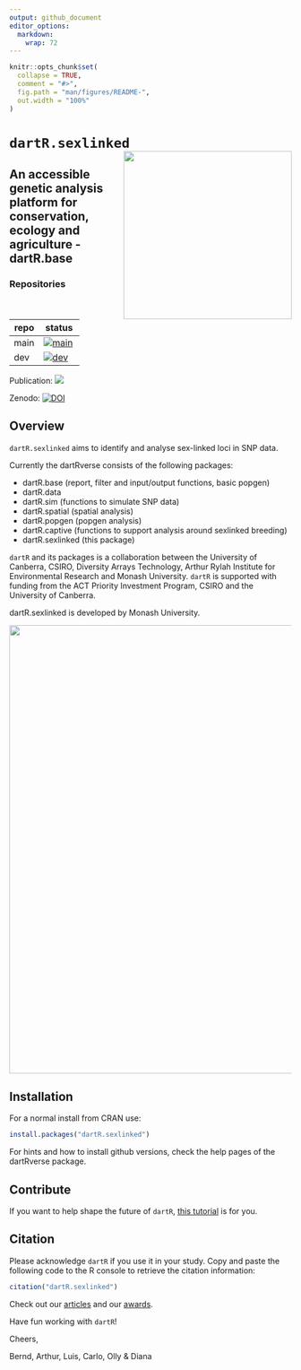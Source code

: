 ```yaml
---
output: github_document
editor_options: 
  markdown: 
    wrap: 72
---
```


<!-- README.md is generated from README.Rmd. Please edit that file -->

```r
knitr::opts_chunk$set(
  collapse = TRUE,
  comment = "#>",
  fig.path = "man/figures/README-",
  out.width = "100%"
)
```

# `dartR.sexlinked` <a href="https://green-striped-gecko.github.io/dartR/"><img src='man/figures/dartR_logo.png' align="right" height="300" /></a>

## An accessible genetic analysis platform for conservation, ecology and agriculture - dartR.base

<!-- badges: start -->

### Repositories
| repo | status |
|------|--------|
| main |[![main](https://github.com/green-striped-gecko/dartR.sexlinked/actions/workflows/check-standard.yml/badge.svg?branch=main)](https://github.com/green-striped-gecko/dartR.sexlinked/actions/workflows/check-standard.yml)|
| dev |[![dev](https://github.com/green-striped-gecko/dartR.sexlinked/actions/workflows/check-standard.yml/badge.svg?branch=dev)](https://github.com/green-striped-gecko/dartR.sexlinked/actions/workflows/check-standard.yml) |

Publication:
[![](https://img.shields.io/badge/doi-10.1111/1755--0998.12745-00cccc.svg)](https://doi.org/10.1111/1755-0998.12745)

Zenodo:
[![DOI](https://zenodo.org/badge/86640709.svg)](https://zenodo.org/badge/latestdoi/86640709)


<!-- badges: end -->

## Overview

`dartR.sexlinked` aims to identify and analyse sex-linked loci in SNP data.

Currently the dartRverse consists of the following packages:

-   dartR.base   (report, filter and input/output functions, basic popgen)
-   dartR.data
-   dartR.sim     (functions to simulate SNP data)
-   dartR.spatial (spatial analysis)
-   dartR.popgen (popgen analysis)
-   dartR.captive (functions to support analysis around sexlinked breeding)
-   dartR.sexlinked (this package)


`dartR` and its packages is a collaboration between the University of Canberra, 
CSIRO, Diversity Arrays Technology, Arthur Rylah Institute for Environmental 
Research and Monash University. `dartR` is supported with funding from the ACT
Priority Investment Program, CSIRO and the University of Canberra.

dartR.sexlinked is developed by Monash University.

<p align="center">
<img src='man/figures/institutions.png' width="800"/>
</p>

## Installation

For a normal install from CRAN use:
```r
install.packages("dartR.sexlinked")
```


For hints and how to install github versions, check the help pages of the dartRverse package.

## Contribute

If you want to help shape the future of `dartR`, [this
tutorial](http://georges.biomatix.org/storage/app/media/uploaded-files/Tutorial_0_dartR_for_the_Developer_2.0_19-Feb-22.pdf)
is for you.

## Citation

Please acknowledge `dartR` if you use it in your study. Copy and paste
the following code to the R console to retrieve the citation
information:

```r
citation("dartR.sexlinked")
```

Check out our
[articles](https://github.com/green-striped-gecko/dartR/wiki/dartR-team-publications)
and our
[awards](https://github.com/green-striped-gecko/dartR/wiki/dartR-awards).

Have fun working with `dartR`!

Cheers,

Bernd, Arthur, Luis, Carlo, Olly & Diana
